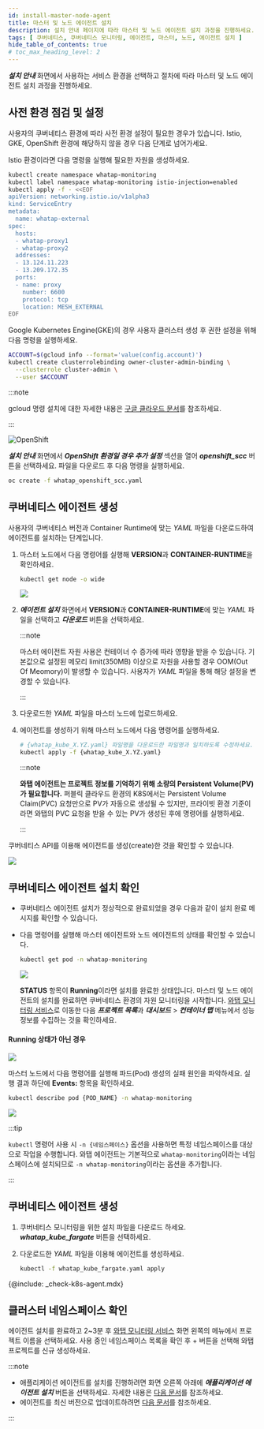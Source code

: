 ```yaml
---
id: install-master-node-agent
title: 마스터 및 노드 에이전트 설치
description: 설치 안내 페이지에 따라 마스터 및 노드 에이전트 설치 과정을 진행하세요.
tags: [ 쿠버네티스, 쿠버네티스 모니터링, 에이전트, 마스터, 노드, 에이전트 설치 ]
hide_table_of_contents: true
# toc_max_heading_level: 2
---
```



***설치 안내*** 화면에서 사용하는 서비스 환경을 선택하고 절차에 따라 마스터 및 노드 에이전트 설치 과정을 진행하세요. 

<Tabs groupId='k8stype'>

<TabItem value='kubernetes' label='KUBERNETES' default>

## 사전 환경 점검 및 설정

사용자의 쿠버네티스 환경에 따라 사전 환경 설정이 필요한 경우가 있습니다. Istio, GKE, OpenShift 환경에 해당하지 않을 경우 다음 단계로 넘어가세요.

<Tabs>

<TabItem value='istio' label='Istio 환경' default>

Istio 환경이라면 다음 명령을 실행해 필요한 자원을 생성하세요.

```bash title='SH'
kubectl create namespace whatap-monitoring
kubectl label namespace whatap-monitoring istio-injection=enabled
kubectl apply -f - <<EOF
apiVersion: networking.istio.io/v1alpha3
kind: ServiceEntry
metadata:
  name: whatap-external
spec:
  hosts:
  - whatap-proxy1
  - whatap-proxy2
  addresses:
  - 13.124.11.223
  - 13.209.172.35
  ports:
  - name: proxy
    number: 6600
    protocol: tcp
    location: MESH_EXTERNAL
EOF
```

</TabItem>

<TabItem value='gke' label='GKE 환경'>

Google Kubernetes Engine(GKE)의 경우 사용자 클러스터 생성 후 권한 설정을 위해 다음 명령을 실행하세요.

```bash
ACCOUNT=$(gcloud info --format='value(config.account)')
kubectl create clusterrolebinding owner-cluster-admin-binding \
  --clusterrole cluster-admin \
  --user $ACCOUNT
```

:::note

gcloud 명령 설치에 대한 자세한 내용은 [구글 클라우드 문서](https://cloud.google.com/sdk/docs/install)를 참조하세요.

:::

</TabItem>

<TabItem value='openshift' label='OpenShift 환경'>

![OpenShift](/img/kube-install-openshift.png)

***설치 안내*** 화면에서 ***OpenShift 환경일 경우 추가 설정*** 섹션을 열어 ***openshift_scc*** 버튼을 선택하세요. 파일을 다운로드 후 다음 명령을 실행하세요.

```bash
oc create -f whatap_openshift_scc.yaml
```

</TabItem>

</Tabs>


## 쿠버네티스 에이전트 생성

사용자의 쿠버네티스 버전과 Container Runtime에 맞는 *YAML* 파일을 다운로드하여 에이전트를 설치하는 단계입니다.

1. 마스터 노드에서 다음 명령어를 실행해 **VERSION**과 **CONTAINER-RUNTIME**을 확인하세요.

    ```bash
    kubectl get node -o wide
    ```

    ![](/img/k8s-check-version.svg)

1. ***에이전트 설치*** 화면에서 **VERSION**과 **CONTAINER-RUNTIME**에 맞는 *YAML* 파일을 선택하고 ***다운로드*** 버튼을 선택하세요.

    <ImgLang img='k8s-download-yaml.png' desc='yaml 다운로드' />

    :::note

    마스터 에이전트 자원 사용은 컨테이너 수 증가에 따라 영향을 받을 수 있습니다. 기본값으로 설정된 메모리 limit(350MB) 이상으로 자원을 사용할 경우 OOM(Out Of Meomory)이 발생할 수 있습니다. 사용자가 *YAML* 파일을 통해 해당 설정을 변경할 수 있습니다.

    :::

1. 다운로드한 *YAML* 파일을 마스터 노드에 업로드하세요.

1. 에이전트를 생성하기 위해 마스터 노드에서 다음 명령어를 실행하세요. 

    ```bash
    # {whatap_kube_X.YZ.yaml} 파일명을 다운로드한 파일명과 일치하도록 수정하세요.
    kubectl apply -f {whatap_kube_X.YZ.yaml}
    ```

    :::note

    **와탭 에이전트는 프로젝트 정보를 기억하기 위해 소량의 Persistent Volume(PV)가 필요합니다.** 퍼블릭 클라우드 환경의 K8S에서는 Persistent Volume Claim(PVC) 요청만으로 PV가 자동으로 생성될 수 있지만, 프라이빗 환경 기준이라면 와탭의 PVC 요청을 받을 수 있는 PV가 생성된 후에 명령어를 실행하세요.

    :::

쿠버네티스 API를 이용해 에이전트를 생성(create)한 것을 확인할 수 있습니다.

![](/img/k8s-install-agent-check.svg)


## 쿠버네티스 에이전트 설치 확인

* 쿠버네티스 에이전트 설치가 정상적으로 완료되었을 경우 다음과 같이 설치 완료 메시지를 확인할 수 있습니다.

  <ImgLang img='k8s-agent-install-check.png' desc='쿠버네티스 에이전트 설치 확인' /> 

* 다음 명령어를 실행해 마스터 에이전트와 노드 에이전트의 상태를 확인할 수 있습니다.

  ```bash
  kubectl get pod -n whatap-monitoring
  ```

  ![](/img/k8s-check-running-agent-monitoring.svg)

  **STATUS** 항목이 **Running**이라면 설치를 완료한 상태입니다. 마스터 및 노드 에이전트의 설치를 완료하면 쿠버네티스 환경의 자원 모니터링을 시작합니다. [와탭 모니터링 서비스](https://service.whatap.io)로 이동한 다음 ***프로젝트 목록***과 ***대시보드*** > ***컨테이너 맵*** 메뉴에서 성능 정보를 수집하는 것을 확인하세요. 

#### Running 상태가 아닌 경우

![](/img/k8s-not-running-agent-monitoring.svg)

마스터 노드에서 다음 명령어를 실행해 파드(Pod) 생성의 실패 원인을 파악하세요. 실행 결과 하단에 **Events:** 항목을 확인하세요.

```bash
kubectl describe pod {POD_NAME} -n whatap-monitoring
```

![](/img/k8s-check-install-fail.svg)

:::tip

`kubectl` 명령어 사용 시 `-n {네임스페이스}` 옵션을 사용하면 특정 네임스페이스를 대상으로 작업을 수행합니다. 와탭 에이전트는 기본적으로 `whatap-monitoring`이라는 네임스페이스에 설치되므로 `-n whatap-monitoring`이라는 옵션을 추가합니다.

:::

</TabItem>

<TabItem value='eksfragate' label='EKS Fargate'>

## 쿠버네티스 에이전트 생성

1. 쿠버네티스 모니터링을 위한 설치 파일을 다운로드 하세요. ***whatap_kube_fargate*** 버튼을 선택하세요.

1. 다운로드한 *YAML* 파일을 이용해 에이전트를 생성하세요.

    ```bash
    kubectl -f whatap_kube_fargate.yaml apply
    ```

{@include: _check-k8s-agent.mdx}

## 클러스터 네임스페이스 확인

에이전트 설치를 완료하고 2~3분 후 [와탭 모니터링 서비스](https://service.whatap.io) 화면 왼쪽의 메뉴에서 프로젝트 이름을 선택하세요. 사용 중인 네임스페이스 목록을 확인 후 + 버튼을 선택해 와탭 프로젝트를 신규 생성하세요.


</TabItem>

</Tabs>

:::note

* 애플리케이션 에이전트를 설치를 진행하려면 화면 오른쪽 아래에 ***애플리케이션 에이전트 설치*** 버튼을 선택하세요. 자세한 내용은 [다음 문서](install-application-agent)를 참조하세요.
* 에이전트를 최신 버전으로 업데이트하려면 [다음 문서](agent-update)를 참조하세요.

:::
